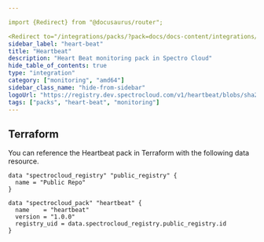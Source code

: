 ```yaml
---

import {Redirect} from "@docusaurus/router";

<Redirect to="/integrations/packs/?pack=docs/docs-content/integrations/heartbeat" />
sidebar_label: "heart-beat"
title: "Heartbeat"
description: "Heart Beat monitoring pack in Spectro Cloud"
hide_table_of_contents: true
type: "integration"
category: ["monitoring", "amd64"]
sidebar_class_name: "hide-from-sidebar"
logoUrl: "https://registry.dev.spectrocloud.com/v1/heartbeat/blobs/sha256:19fec69ae172c3e54d5fb09c176517cf7bfeb1bc740bde65c200e14115510313?type=image.webp"
tags: ["packs", "heart-beat", "monitoring"]
---
```



<Redirect to="/integrations/packs/?pack=docs/docs-content/integrations/heartbeat" />

## Terraform

You can reference the Heartbeat pack in Terraform with the following data resource.

```hcl
data "spectrocloud_registry" "public_registry" {
  name = "Public Repo"
}

data "spectrocloud_pack" "heartbeat" {
  name    = "heartbeat"
  version = "1.0.0"
  registry_uid = data.spectrocloud_registry.public_registry.id
}
```
